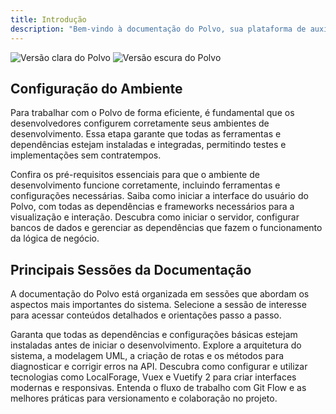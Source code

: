 ```yaml
---
title: Introdução
description: "Bem-vindo à documentação do Polvo, sua plataforma de auxílio universitário"
---
```


<img
  className="block dark:hidden"
  src="/images/hero-dark.png"
  alt="Versão clara do Polvo"
/>
<img
  className="hidden dark:block"
  src="/images/hero-dark.png"
  alt="Versão escura do Polvo"
/>

## Configuração do Ambiente

Para trabalhar com o Polvo de forma eficiente, é fundamental que os desenvolvedores configurem corretamente seus ambientes de desenvolvimento. Essa etapa garante que todas as ferramentas e dependências estejam instaladas e integradas, permitindo testes e implementações sem contratempos.

<CardGroup cols={2}>
<Card
    title="Pré-requisitos"
    icon="list-check"
    href="/pre-requisitos"
  >
    Confira os pré-requisitos essenciais para que o ambiente de desenvolvimento funcione corretamente, incluindo ferramentas e configurações necessárias.
  </Card>
  <Card
    title="Rodar o Frontend"
    icon="desktop"
    href="/quickstart"
  >
    Saiba como iniciar a interface do usuário do Polvo, com todas as dependências e frameworks necessários para a visualização e interação.
  </Card>
  <Card
    title="Rodar o Backend"
    icon="server"
    href="/quickstart"
  >
    Descubra como iniciar o servidor, configurar bancos de dados e gerenciar as dependências que fazem o funcionamento da lógica de negócio.
  </Card>
</CardGroup>

## Principais Sessões da Documentação

A documentação do Polvo está organizada em sessões que abordam os aspectos mais importantes do sistema. Selecione a sessão de interesse para acessar conteúdos detalhados e orientações passo a passo.

<CardGroup cols={2}>
  <Card
    title="Pré Requisitos"
    icon="list-check"
    href="/pre-requisitos"
  >
    Garanta que todas as dependências e configurações básicas estejam instaladas antes de iniciar o desenvolvimento.
  </Card>
  <Card
    title="Backend"
    icon="server"
    href="/backend"
  >
    Explore a arquitetura do sistema, a modelagem UML, a criação de rotas e os métodos para diagnosticar e corrigir erros na API.
  </Card>
  <Card
    title="Frontend"
    icon="desktop"
    href="/frontend"
  >
    Descubra como configurar e utilizar tecnologias como LocalForage, Vuex e Vuetify 2 para criar interfaces modernas e responsivas.
  </Card>
  <Card
    title="Git Flow"
    icon="code-branch"
    href="/gitflow"
  >
    Entenda o fluxo de trabalho com Git Flow e as melhores práticas para versionamento e colaboração no projeto.
  </Card>
</CardGroup>
